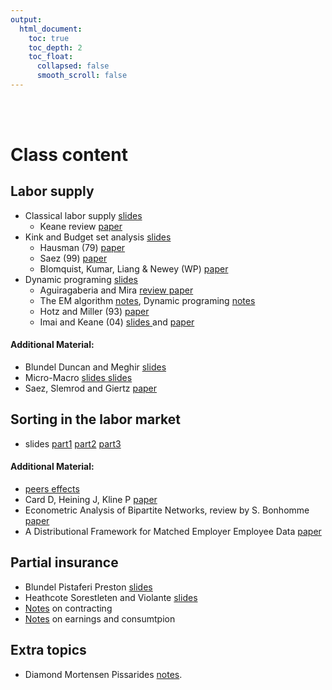 ```yaml
---
output:
  html_document:
    toc: true
    toc_depth: 2
    toc_float:
      collapsed: false
      smooth_scroll: false
---
```


<br/><br/>

# Class content

## Labor supply

  - Classical labor supply [slides <i class="fa fa-download" aria-hidden="true"></i> ](pdf/slides-laborsupply-micro.pdf) 
    - Keane review [paper <i class="fa fa-external-link" aria-hidden="true"></i> ](https://www.aeaweb.org/articles?id=10.1257/jel.49.4.961)
  - Kink and Budget set analysis [slides <i class="fa fa-download" aria-hidden="true"></i>](pdf/slides-laborsupply-kink.pdf)
    - Hausman (79) [paper <i class="fa fa-external-link" aria-hidden="true"></i>](http://www.sciencedirect.com/science/article/pii/0165176579901125)
    - Saez (99) [paper <i class="fa fa-external-link" aria-hidden="true"></i>](https://www.google.com/url?sa=t&rct=j&q=&esrc=s&source=web&cd=1&cad=rja&uact=8&ved=0ahUKEwi-n6nJ29LWAhUrjVQKHbMqAvcQFggoMAA&url=https%3A%2F%2Feml.berkeley.edu%2F~saez%2FsaezAEJ10bunching.pdf&usg=AOvVaw3V2fUdMXmYWDStnsPlmwZh)
    - Blomquist, Kumar, Liang & Newey (WP) [paper <i class="fa fa-external-link" aria-hidden="true"></i>](https://economics.mit.edu/files/9732)
  - Dynamic programing [slides <i class="fa fa-download" aria-hidden="true"></i>](pdf/slides-laborsupply-dynprog2.pdf) 
    - Aguiragaberia and Mira [review paper <i class="fa fa-external-link" aria-hidden="true"></i>](http://www.sciencedirect.com/science/article/pii/S0304407609001985)
    - The EM algorithm [notes](pdf/em.pdf), Dynamic programing [notes <i class="fa fa-download" aria-hidden="true"></i>](pdf/slides-laborsupply-dynprog.pdf)
    - Hotz and Miller (93) [paper <i class="fa fa-external-link" aria-hidden="true"></i>](https://www.google.com/url?sa=t&rct=j&q=&esrc=s&source=web&cd=1&cad=rja&uact=8&ved=0ahUKEwjp0PuP8-PWAhVEI1AKHeszDsoQFgguMAA&url=https%3A%2F%2Fwww.jstor.org%2Fstable%2F2298122&usg=AOvVaw1hZLKkCNQ6un9Fbw_tvQyx)
    - Imai and Keane (04) [slides <i class="fa fa-download" aria-hidden="true"></i>](pdf/slides-laborsupply-IK.pdf) and [paper <i class="fa fa-external-link" aria-hidden="true"></i>](https://www.google.com/url?sa=t&rct=j&q=&esrc=s&source=web&cd=1&cad=rja&uact=8&ved=0ahUKEwjW88_r29LWAhUExFQKHfU9AD4QFggoMAA&url=http%3A%2F%2Ffaculty.smu.edu%2Fmillimet%2Fclasses%2Feco7321%2Fpapers%2Fimai%2520keane%25202004.pdf&usg=AOvVaw2-05Q9lgrUj3hPLTl7_WdP)

#### Additional Material:

 - Blundel Duncan and Meghir [slides <i class="fa fa-download" aria-hidden="true"></i>](pdf/slides-laborsupply-bdm.pdf)
 - Micro-Macro [slides <i class="fa fa-download" aria-hidden="true"></i>](pdf/slides-laborsupply-micromacro.pdf) [slides <i class="fa fa-download" aria-hidden="true"></i>](pdf/slides-laborsupply-micromacro2.pdf)
 -  Saez, Slemrod and Giertz [paper <i class="fa fa-external-link" aria-hidden="true"></i>](https://eml.berkeley.edu/~saez/saez-slemrod-giertzJEL12.pdf)

## Sorting in the labor market

 - slides [part1](pdf/slides-sorting-part1.pdf) [part2](pdf/slides-sorting-part2.pdf) [part3](pdf/slides-sorting-part3.pdf)
 
#### Additional Material:

 - [peers effects ](http://www.christiandustmann.com/content/4-research/8-peer-effects-in-the-workplace/cornelissen_etal_2017_aer.pdf)
 - Card D, Heining J, Kline P [paper <i class="fa fa-external-link" aria-hidden="true"></i>](https://www.google.com/url?sa=t&rct=j&q=&esrc=s&source=web&cd=1&cad=rja&uact=8&ved=0ahUKEwjXh-C24NLWAhXmz1QKHXWcAEsQFggoMAA&url=http%3A%2F%2Fwww.nber.org%2Fpapers%2Fw18522&usg=AOvVaw2SE0O9buy8MBSzys-GSDwM)
 - Econometric Analysis of Bipartite Networks, review by S. Bonhomme [paper <i class="fa fa-external-link" aria-hidden="true"></i>](https://drive.google.com/file/d/0B13ohL0_ULTDN2xlVWxFbXRkVkE/view)
 - A Distributional Framework for
Matched Employer Employee Data [paper <i class="fa fa-external-link" aria-hidden="true"></i>](https://drive.google.com/file/d/0B13ohL0_ULTDTFJwUEdPOW5BX28/view)
 
## Partial insurance

 - Blundel Pistaferi Preston  [slides]()
 - Heathcote Sorestleten and Violante [slides]()
 - [Notes](pdf/contracting.pdf) on contracting 
 - [Notes](pdf/PartialInsurance.pdf) on earnings and consumtpion 
  
## Extra topics

 - Diamond Mortensen Pissarides [notes](pdf/LaborSearch.pdf).

